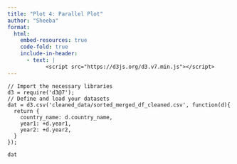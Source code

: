 ```yaml
---
title: "Plot 4: Parallel Plot"
author: "Sheeba"
format:
  html:
    embed-resources: true
    code-fold: true
    include-in-header:
      - text: |
            <script src="https://d3js.org/d3.v7.min.js"></script>
---
```



```ojs
// Import the necessary libraries
d3 = require('d3@7');
// Define and load your datasets
dat = d3.csv('cleaned_data/sorted_merged_df_cleaned.csv', function(d){
  return {
    country_name: d.country_name,
    year1: +d.year1,
    year2: +d.year2,
  }
});

dat

```